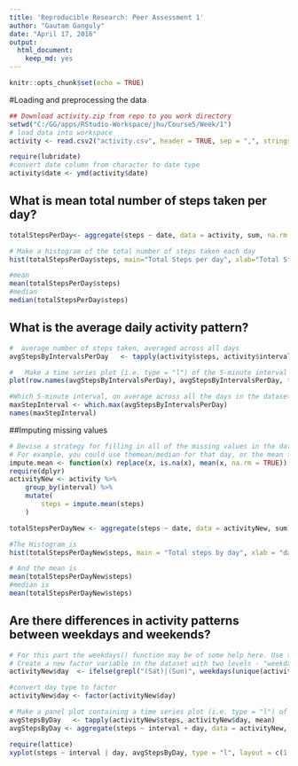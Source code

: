 ---
title: 'Reproducible Research: Peer Assessment 1'
author: "Gautam Ganguly"
date: "April 17, 2016"
output: 
  html_document: 
    keep_md: yes
---

```{r setup, include=FALSE}
knitr::opts_chunk$set(echo = TRUE)
```

#Loading and preprocessing the data
```{r}
## Download activity.zip from repo to you work directory
setwd("C:/GG/apps/RStudio-Workspace/jhu/Course5/Week/1")
# load data into workspace
activity <- read.csv2("activity.csv", header = TRUE, sep = ",", stringsAsFactors=F, colClasses = c("integer","character","integer"),  nrows = 17568)

require(lubridate)
#convert date column from character to date type
activity$date <- ymd(activity$date)
```

## What is mean total number of steps taken per day?
```{r}
totalStepsPerDay<- aggregate(steps ~ date, data = activity, sum, na.rm = TRUE)

# Make a histogram of the total number of steps taken each day
hist(totalStepsPerDay$steps, main="Total Steps per day", xlab="Total Steps", border="blue")

#mean
mean(totalStepsPerDay$steps)
#median
median(totalStepsPerDay$steps)
```

## What is the average daily activity pattern?
```{r}
#  average number of steps taken, averaged across all days
avgStepsByIntervalsPerDay	<- tapply(activity$steps, activity$interval, mean, na.rm = TRUE)

#   Make a time series plot (i.e. type = "l") of the 5-minute interval (x-axis) and the average number of steps taken, averaged across all days (y-axis)
plot(row.names(avgStepsByIntervalsPerDay), avgStepsByIntervalsPerDay, type = "l", xlab = "5-min interval", ylab = "Average across all Days", main = "Average number of steps taken",col = "blue")

#Which 5-minute interval, on average across all the days in the dataset, contains the maximum number of steps?
maxStepInterval <- which.max(avgStepsByIntervalsPerDay)
names(maxStepInterval)
```


##Imputing missing values

```{r}
# Devise a strategy for filling in all of the missing values in the dataset. The strategy does not need to be sophisticated. 
# For example, you could use themean/median for that day, or the mean for that 5-minute interval,etc. Na replaced by mean in 5 min interval
impute.mean <- function(x) replace(x, is.na(x), mean(x, na.rm = TRUE))
require(dplyr)
activityNew <- activity %>%
    group_by(interval) %>%
    mutate(
        steps = impute.mean(steps)
    )

totalStepsPerDayNew <- aggregate(steps ~ date, data = activityNew, sum)

#The Histogram is
hist(totalStepsPerDayNew$steps, main = "Total steps by day", xlab = "day", col = "blue")

# And the mean is
mean(totalStepsPerDayNew$steps)
#median is
mean(totalStepsPerDayNew$steps)
```


## Are there differences in activity patterns between weekdays and weekends? 

```{r}
# For this part the weekdays() function may be of some help here. Use the dataset with the filled-in missing values for this part.
# Create a new factor variable in the dataset with two levels - "weekday" and "weekend" indicating whether a given date is a weekday or weekend day.
activityNew$day  <- ifelse(grepl("(Sat)|(Sun)", weekdays(unique(activityNew$date), abbreviate=TRUE)), "Weekend", "Weekday")

#convert day type to factor
activityNew$day <- factor(activityNew$day)

# Make a panel plot containing a time series plot (i.e. type = "l") of the 5-minute interval (x-axis) and the average number of steps taken, averaged across # # all weekday days or weekend days (y-axis). 
avgStepsByDay	<- tapply(activityNew$steps, activityNew$day, mean)
avgStepsByDay <- aggregate(steps ~ interval + day, data = activityNew, mean)

require(lattice)
xyplot(steps ~ interval | day, avgStepsByDay, type = "l", layout = c(1, 2), xlab = "Interval", ylab = "Number of steps")
```
